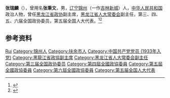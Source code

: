 {{Otheruses|other=名为张瑞麟的其他人物|张瑞麟}}

'''张瑞麟'''（{{bd|1911年|2月|1999年|}}），曾用名'''张秉文'''，男，[[辽宁|辽宁]][[锦州|锦州]]（一作[[吉林|吉林]][[新城|新城]]）人，[[中华人民共和国|中华人民共和国]]政治人物，曾任[[黑龙江省政协|黑龙江省政协]]副主席，[[黑龙江省人大常委会|黑龙江省人大常委会]]副主任，第三、四、五、六届全国政协委员，第五届全国人大代表。<ref>{{Cite book|title=中华人民共和国职官志|author=何虎生, 李耀东, 向常福主编|publisher=中国社会出版社|year=2003|isbn=9787800883934|location=北京|pages=}}</ref><ref>{{Cite book|title=历届全国政协委员人名辞典|author=|publisher=中国国际广播出版社|year=1996|isbn=9787507813746|location=北京|pages=286}}</ref>

== 参考资料 ==
{{reflist}}

{{中国人物小作品}}

{{Authority control}}
{{DEFAULTSORT:Zhang张}}
[[Category:张姓|Rui]]
[[Category:锦州人|Category:锦州人]]
[[Category:扶余市人|Category:扶余市人]]
[[Category:中国共产党党员_(1933年入党)|Category:中国共产党党员 (1933年入党)]]
[[Category:黑龍江省政協副主席|Category:黑龍江省政協副主席]]
[[Category:黑龙江省人大常委会副主任|Category:黑龙江省人大常委会副主任]]
[[Category:第三届全国政协委员|Category:第三届全国政协委员]]
[[Category:第四屆全國政協委員|Category:第四屆全國政協委員]]
[[Category:第五屆全國政協委員|Category:第五屆全國政協委員]]
[[Category:第六屆全國政協委員|Category:第六屆全國政協委員]]
[[Category:第五届全国人大代表|Category:第五届全国人大代表]]